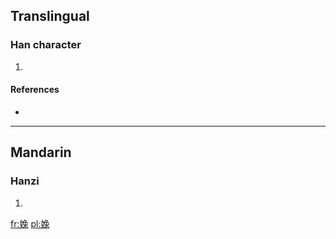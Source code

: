 ==Translingual==

===Han character===
{{Han char|rn=38|rad=女|as=08|sn=11|four=|canj=女弓日戈 (VNAI)}}

# {{defn|Han|sort=女08}}

====References====
* {{Han ref|kx=0264.190|dkj=06403|dj=0531.110|hdz=21060.130|uh=5A4F|ud=23119}}

----

==Mandarin==

===Hanzi===
{{cmn-hanzi|pin=[[fù]] ([[fu4]])|wg=fu<sup>4</sup>}}

# {{defn|Mandarin|sort=女08}}

[[fr:婏]]
[[pl:婏]]